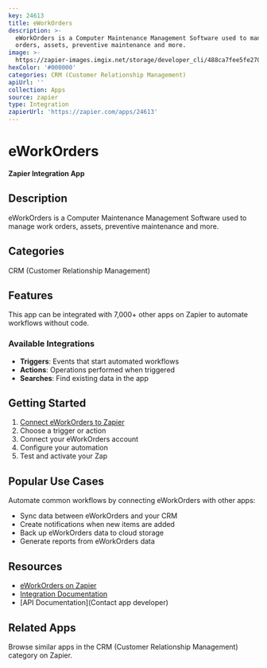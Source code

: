 ```yaml
---
key: 24613
title: eWorkOrders
description: >-
  eWorkOrders is a Computer Maintenance Management Software used to manage work
  orders, assets, preventive maintenance and more.
image: >-
  https://zapier-images.imgix.net/storage/developer_cli/488ca7fee5fe2706c9a9070c9aa4308c.png?auto=format%2Ccompress&ixlib=python-3.0.0&q=50
hexColor: '#000000'
categories: CRM (Customer Relationship Management)
apiUrl: ''
collection: Apps
source: zapier
type: Integration
zapierUrl: 'https://zapier.com/apps/24613'
---
```

# eWorkOrders

**Zapier Integration App**

## Description

eWorkOrders is a Computer Maintenance Management Software used to manage work orders, assets, preventive maintenance and more.

## Categories

CRM (Customer Relationship Management)

## Features

This app can be integrated with 7,000+ other apps on Zapier to automate workflows without code.

### Available Integrations

- **Triggers**: Events that start automated workflows
- **Actions**: Operations performed when triggered
- **Searches**: Find existing data in the app

## Getting Started

1. [Connect eWorkOrders to Zapier](https://zapier.com/apps/24613)
2. Choose a trigger or action
3. Connect your eWorkOrders account
4. Configure your automation
5. Test and activate your Zap

## Popular Use Cases

Automate common workflows by connecting eWorkOrders with other apps:

- Sync data between eWorkOrders and your CRM
- Create notifications when new items are added
- Back up eWorkOrders data to cloud storage
- Generate reports from eWorkOrders data

## Resources

- [eWorkOrders on Zapier](https://zapier.com/apps/24613)
- [Integration Documentation](https://zapier.com/apps/24613/integrations)
- [API Documentation](Contact app developer)

## Related Apps

Browse similar apps in the CRM (Customer Relationship Management) category on Zapier.
